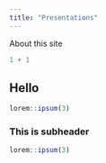 ```yaml
---
title: "Presentations"
---
```


About this site

```r
1 + 1
```

## Hello

```r
lorem::ipsum(3)
```


### This is subheader

```r
lorem::ipsum(3)
```